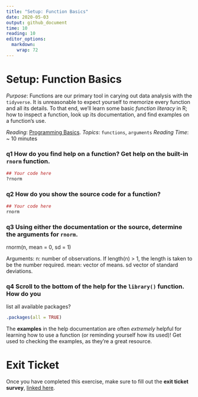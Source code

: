 ```yaml
---
title: "Setup: Function Basics"
date: 2020-05-03
output: github_document
time: 10
reading: 10
editor_options: 
  markdown: 
    wrap: 72
---
```


# Setup: Function Basics

*Purpose*: Functions are our primary tool in carying out data analysis
with the `tidyverse`. It is unreasonable to expect yourself to memorize
every function and all its details. To that end, we'll learn some basic
*function literacy* in R; how to inspect a function, look up its
documentation, and find examples on a function's use.

*Reading*: [Programming
Basics](https://rstudio.cloud/learn/primers/1.2). *Topics*: `functions`,
`arguments` *Reading Time*: \~ 10 minutes

### **q1** How do you find help on a function? Get help on the built-in `rnorm` function.

```r
## Your code here
?rnorm
```

### **q2** How do you show the source code for a function?

```r
## Your code here
rnorm
```

### **q3** Using either the documentation or the source, determine the arguments for `rnorm`.

rnorm(n, mean = 0, sd = 1)

Arguments:
n: number of observations. If length(n) \> 1, the length is taken to be
the number required.
mean: vector of means.
sd vector of standard deviations.

### **q4** Scroll to the bottom of the help for the `library()` function. How do you

list all available packages?

```r
.packages(all = TRUE)
```

The **examples** in the help documentation are often *extremely* helpful
for learning how to use a function (or reminding yourself how its used)!
Get used to checking the examples, as they're a great resource.

<!-- include-exit-ticket -->

# Exit Ticket

<!-- -------------------------------------------------- -->

Once you have completed this exercise, make sure to fill out the **exit
ticket survey**, [linked
here](https://docs.google.com/forms/d/e/1FAIpQLSeuq2LFIwWcm05e8-JU84A3irdEL7JkXhMq5Xtoalib36LFHw/viewform?usp=pp_url&entry.693978880=e-setup02-functions-assignment.Rmd).
